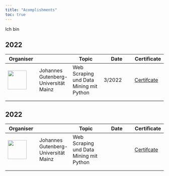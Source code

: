 ```yaml
---
title: "Acomplishments"
toc: true
---
```


Ich bin

## 2022

| Organiser                             |                                      | Topic                                   | Date   | Certificate                  |
|---------------|---------------|---------------|---------------|---------------|
| ![](images/JGU-Mainz.svg){width="60"} | Johannes Gutenberg-Universität Mainz | Web Scraping und Data Mining mit Python | 3/2022 | [Certifcate](local-fist.com) |
|                                       |                                      |                                         |        |                              |
|                                       |                                      |                                         |        |                              |

## 2022

| Organiser                             |                                      | Topic                                   | Date | Certificate                  |
|---------------|---------------|---------------|---------------|---------------|
| ![](images/JGU-Mainz.svg){width="60"} | Johannes Gutenberg-Universität Mainz | Web Scraping und Data Mining mit Python |      | [Certifcate](local-fist.com) |
|                                       |                                      |                                         |      |                              |
|                                       |                                      |                                         |      |                              |
